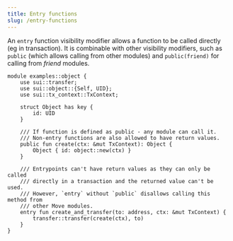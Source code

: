 ```yaml
---
title: Entry functions
slug: /entry-functions
---
```


An `entry` function visibility modifier allows a function to be called directly (eg in transaction). It is combinable with other visibility modifiers, such as `public` (which allows calling from other modules) and `public(friend)` for calling from _friend_ modules.

```sui-move
module examples::object {
    use sui::transfer;
    use sui::object::{Self, UID};
    use sui::tx_context::TxContext;

    struct Object has key {
        id: UID
    }

    /// If function is defined as public - any module can call it.
    /// Non-entry functions are also allowed to have return values.
    public fun create(ctx: &mut TxContext): Object {
        Object { id: object::new(ctx) }
    }

    /// Entrypoints can't have return values as they can only be called
    /// directly in a transaction and the returned value can't be used.
    /// However, `entry` without `public` disallows calling this method from
    /// other Move modules.
    entry fun create_and_transfer(to: address, ctx: &mut TxContext) {
        transfer::transfer(create(ctx), to)
    }
}
```
